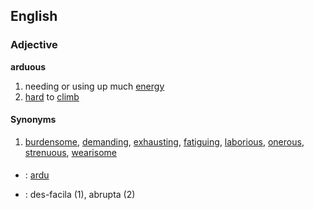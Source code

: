 ==English==
===Adjective===
'''arduous'''
# needing or using up much [[energy]]
# [[hard]] to [[climb]]
====Synonyms====
# [[burdensome]], [[demand]]ing, [[exhaust]]ing, [[fatigue|fatiguing]], [[laborious]], [[onerous]], [[strenuous]], [[wearisome]]


===={{trans}}====

* {{fr}} : [[ardu]]
* {{io}} : des-facila (1), abrupta (2)